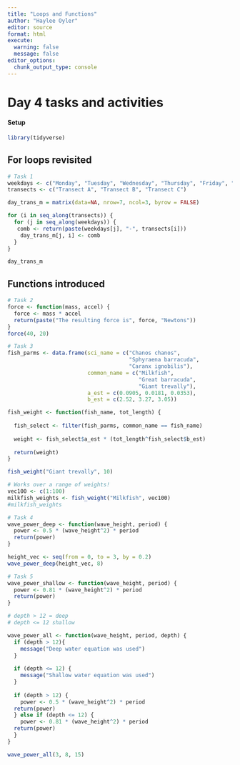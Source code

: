 ```yaml
---
title: "Loops and Functions"
author: "Haylee Oyler"
editor: source
format: html
execute:
  warning: false
  message: false
editor_options: 
  chunk_output_type: console
---
```


# Day 4 tasks and activities

#### Setup
```r
library(tidyverse)
```

## For loops revisited

```r
# Task 1
weekdays <- c("Monday", "Tuesday", "Wednesday", "Thursday", "Friday", "Saturday", "Sunday")
transects <- c("Transect A", "Transect B", "Transect C")

day_trans_m = matrix(data=NA, nrow=7, ncol=3, byrow = FALSE) 

for (i in seq_along(transects)) {
  for (j in seq_along(weekdays)) {
   comb <- return(paste(weekdays[j], "-", transects[i])) 
    day_trans_m[j, i] <- comb
  }
} 

day_trans_m
```

## Functions introduced

```r
# Task 2
force <- function(mass, accel) {
  force <- mass * accel
  return(paste("The resulting force is", force, "Newtons"))
}
force(40, 20)
```

```r
# Task 3
fish_parms <- data.frame(sci_name = c("Chanos chanos",
                                      "Sphyraena barracuda",
                                      "Caranx ignobilis"),
                         common_name = c("Milkfish", 
                                         "Great barracuda", 
                                         "Giant trevally"),
                         a_est = c(0.0905, 0.0181, 0.0353),
                         b_est = c(2.52, 3.27, 3.05))

fish_weight <- function(fish_name, tot_length) {
  
  fish_select <- filter(fish_parms, common_name == fish_name)
  
  weight <- fish_select$a_est * (tot_length^fish_select$b_est)
  
  return(weight)
}

fish_weight("Giant trevally", 10)
```

```r
# Works over a range of weights!
vec100 <- c(1:100)
milkfish_weights <- fish_weight("Milkfish", vec100)
#milkfish_weights
```

```r
# Task 4
wave_power_deep <- function(wave_height, period) {
  power <- 0.5 * (wave_height^2) * period 
  return(power)
}

height_vec <- seq(from = 0, to = 3, by = 0.2)
wave_power_deep(height_vec, 8)
```

```r
# Task 5
wave_power_shallow <- function(wave_height, period) {
  power <- 0.81 * (wave_height^2) * period 
  return(power)
}

# depth > 12 = deep 
# depth <= 12 shallow 

wave_power_all <- function(wave_height, period, depth) {
  if (depth > 12){
    message("Deep water equation was used")
  }
  
  if (depth <= 12) {
    message("Shallow water equation was used")
  }
  
  if (depth > 12) {
    power <- 0.5 * (wave_height^2) * period 
  return(power)
  } else if (depth <= 12) {
    power <- 0.81 * (wave_height^2) * period 
  return(power)
  }
}

wave_power_all(3, 8, 15)
```

